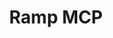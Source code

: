 ---
title: "Ramp MCP"
description: "Learn to securely connect your business data and systems to AI assistants."
---